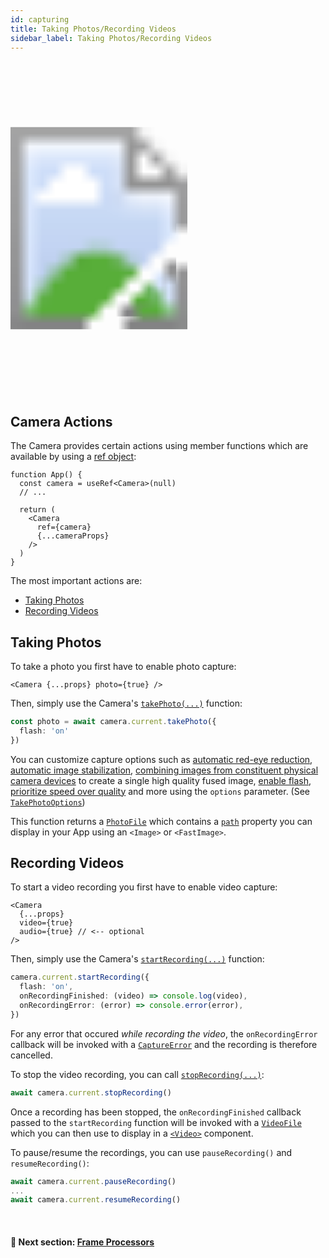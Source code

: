 ```yaml
---
id: capturing
title: Taking Photos/Recording Videos
sidebar_label: Taking Photos/Recording Videos
---
```



<div>
  <svg xmlns="http://www.w3.org/2000/svg" width="283" height="535" style={{ float: 'right' }}>
    <image href={useBaseUrl("img/demo_capture.gif")} x="18" y="33" width="247" height="469"  />
    <image href={useBaseUrl("img/frame.png")} width="283" height="535" />
  </svg>
</div>

## Camera Actions

The Camera provides certain actions using member functions which are available by using a [ref object](https://reactjs.org/docs/refs-and-the-dom.html):

```tsx
function App() {
  const camera = useRef<Camera>(null)
  // ...

  return (
    <Camera
      ref={camera}
      {...cameraProps}
    />
  )
}
```

The most important actions are:

* [Taking Photos](#taking-photos)
* [Recording Videos](#recording-videos)

## Taking Photos

To take a photo you first have to enable photo capture:

```tsx
<Camera {...props} photo={true} />
```

Then, simply use the Camera's [`takePhoto(...)`](/docs/api/classes/Camera#takephoto) function:

```ts
const photo = await camera.current.takePhoto({
  flash: 'on'
})
```

You can customize capture options such as [automatic red-eye reduction](/docs/api/interfaces/TakePhotoOptions#enableautoredeyereduction), [automatic image stabilization](/docs/api/interfaces/TakePhotoOptions#enableautostabilization), [combining images from constituent physical camera devices](/docs/api/interfaces/TakePhotoOptions#enablevirtualdevicefusion) to create a single high quality fused image, [enable flash](/docs/api/interfaces/TakePhotoOptions#flash), [prioritize speed over quality](/docs/api/interfaces/TakePhotoOptions#qualityprioritization) and more using the `options` parameter. (See [`TakePhotoOptions`](/docs/api/interfaces/TakePhotoOptions))

This function returns a [`PhotoFile`](/docs/api/interfaces/PhotoFile) which contains a [`path`](/docs/api/interfaces/PhotoFile#path) property you can display in your App using an `<Image>` or `<FastImage>`.

## Recording Videos

To start a video recording you first have to enable video capture:

```tsx
<Camera
  {...props}
  video={true}
  audio={true} // <-- optional
/>
```

Then, simply use the Camera's [`startRecording(...)`](/docs/api/classes/Camera#startrecording) function:

```ts
camera.current.startRecording({
  flash: 'on',
  onRecordingFinished: (video) => console.log(video),
  onRecordingError: (error) => console.error(error),
})
```

For any error that occured _while recording the video_, the `onRecordingError` callback will be invoked with a [`CaptureError`](/docs/api/classes/CameraCaptureError) and the recording is therefore cancelled.

To stop the video recording, you can call [`stopRecording(...)`](/docs/api/classes/Camera#stoprecording):

```ts
await camera.current.stopRecording()
```

Once a recording has been stopped, the `onRecordingFinished` callback passed to the `startRecording` function will be invoked with a [`VideoFile`](/docs/api/interfaces/VideoFile) which you can then use to display in a [`<Video>`](https://github.com/react-native-video/react-native-video) component.

To pause/resume the recordings, you can use `pauseRecording()` and `resumeRecording()`:

```ts
await camera.current.pauseRecording()
...
await camera.current.resumeRecording()
```

<br />

#### 🚀 Next section: [Frame Processors](frame-processors)
